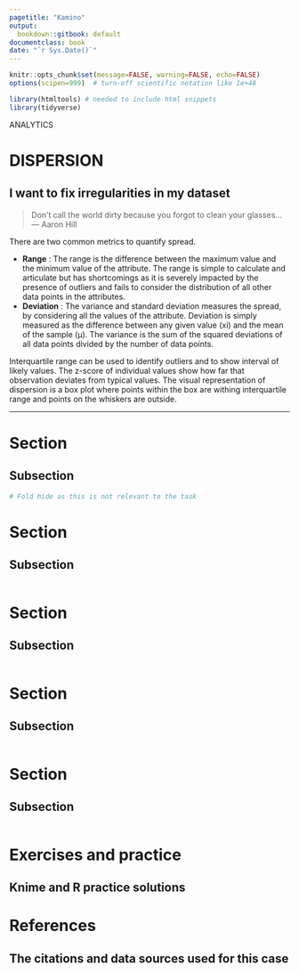 ```yaml
---
pagetitle: "Kamino"
output:
  bookdown::gitbook: default
documentclass: book
date: "`r Sys.Date()`"
---
```


```r
knitr::opts_chunk$set(message=FALSE, warning=FALSE, echo=FALSE)
options(scipen=999)  # turn-off scientific notation like 1e+48

library(htmltools) # needed to include html snippets
library(tidyverse)


```

<div class="activity">
ANALYTICS
</div>

# DISPERSION
## I want to fix irregularities in my dataset

> Don't call the world dirty because you forgot to clean your glasses...\
--- Aaron Hill\

There are two common metrics to quantify spread.

* __Range__ : The range is the difference between the maximum value and the minimum value of the attribute. The range is simple to calculate and articulate but has shortcomings as it is severely impacted by the presence of outliers and fails to consider the distribution of all other data points in the attributes.
* __Deviation__ : The variance and standard deviation measures the spread, by considering all the values of the attribute. Deviation is simply measured as the difference between any given value (xi) and the mean of the sample (μ). The variance is the sum of the squared deviations of all data points divided by the number of data points.

Interquartile range can be used to identify outliers and to show interval of likely values. The z-score of individual values show how far that observation deviates from typical values. The visual representation of dispersion is a box plot where points within the box are withing interquartile range and points on the whiskers are outside.

***

# Section
## Subsection

```r

# Fold hide as this is not relevant to the task


```


# Section
## Subsection


```r



```


# Section
## Subsection


```r



```



# Section
## Subsection


```r



```



# Section
## Subsection


```r



```


# Exercises and practice
## Knime and R practice solutions



# References
## The citations and data sources used for this case
